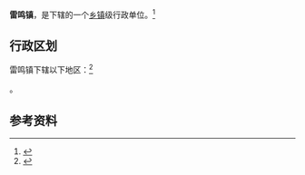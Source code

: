{{中国乡级行政区|46/90/21/104/000}}

'''雷鸣镇'''，是{{PRC admin/fullname|46/90/21/104/000|3}}下辖的一个[[乡镇|乡镇]]级行政单位。<ref>{{PRC admin/ref sgc|{{PRC admin/parent|46/90/21/104/000}}}}</ref>

== 行政区划 ==

雷鸣镇下辖以下地区：<ref>{{PRC admin/ref sgc|46/90/21/104/000}}</ref>

{{PRC admin/children|46/90/21/104/000}}。

== 参考资料 ==

{{reflist}}

{{行政区划小作品}}
{{PRC admin/navcat|46/90/21/104/000}}
